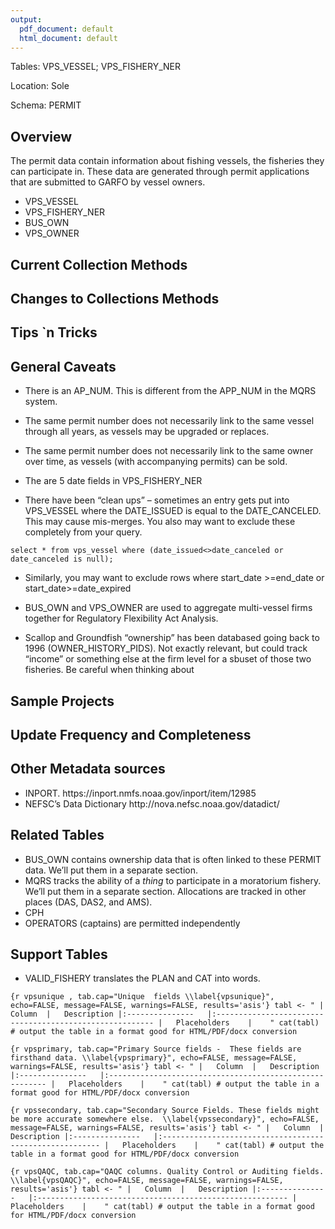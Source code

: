 ```yaml
---
output:
  pdf_document: default
  html_document: default
---
```

Tables: VPS_VESSEL; VPS_FISHERY_NER 

Location: Sole

Schema: PERMIT

## Overview
The permit data contain information about fishing vessels, the fisheries they can participate in. These data are generated through permit applications that are submitted to GARFO by vessel owners.  

+ VPS_VESSEL
+ VPS_FISHERY_NER
+ BUS_OWN
+ VPS_OWNER
        
## Current Collection Methods

## Changes to Collections Methods

## Tips `n Tricks

## General Caveats
* There is an AP_NUM. This is different from the APP_NUM in the MQRS system.

* The same permit number does not necessarily link to the same vessel through all years, as vessels may be upgraded or replaces. 

* The same permit number does not necessarily link to the same owner over time, as vessels (with accompanying permits) can be sold.

* The are 5 date fields in VPS_FISHERY_NER  

* There have been "clean ups" -- sometimes an entry gets put into VPS_VESSEL where the DATE_ISSUED is equal to the DATE_CANCELED. This may cause mis-merges.  You also may want to exclude these completely from your query.
```
select * from vps_vessel where (date_issued<>date_canceled or date_canceled is null);
```

* Similarly, you may  want to exclude rows where start_date >=end_date or start_date>=date_expired 
 
*  BUS_OWN and VPS_OWNER are used to aggregate multi-vessel firms together for Regulatory Flexibility Act Analysis. 

* Scallop and Groundfish "ownership" has been databased going back to 1996 (OWNER_HISTORY_PIDS). Not exactly relevant, but could track "income" or something else at the firm level for a sbuset of those two fisheries. Be careful when thinking about 

## Sample Projects

## Update Frequency and Completeness


## Other Metadata sources
+ INPORT.  https://inport.nmfs.noaa.gov/inport/item/12985
+ NEFSC's Data Dictionary  http://nova.nefsc.noaa.gov/datadict/


## Related Tables
+ BUS_OWN contains ownership data that is often linked to these PERMIT data. We'll put them in a separate section.
+ MQRS tracks the ability of a *thing* to participate in a moratorium fishery. We'll put them in a separate section.  Allocations are tracked in other places (DAS, DAS2, and AMS).
+ CPH
+ OPERATORS (captains) are permitted independently 




## Support Tables
  + VALID_FISHERY translates the PLAN and CAT into words.

```{r vpsunique , tab.cap="Unique  fields \\label{vpsunique}", echo=FALSE, message=FALSE, warnings=FALSE, results='asis'}
tabl <- "
|	Column	|	Description
|:---------------	|:--------------------------------------------------------
|	Placeholders	|	
"
cat(tabl) # output the table in a format good for HTML/PDF/docx conversion
```

```{r vpsprimary, tab.cap="Primary Source fields -  These fields are firsthand data. \\label{vpsprimary}", echo=FALSE, message=FALSE, warnings=FALSE, results='asis'}
tabl <- "
|	Column	|	Description
|:---------------	|:--------------------------------------------------------
|	Placeholders	|	
"
cat(tabl) # output the table in a format good for HTML/PDF/docx conversion
```

```{r vpssecondary, tab.cap="Secondary Source Fields. These fields might be more accurate somewhere else.  \\label{vpssecondary}", echo=FALSE, message=FALSE, warnings=FALSE, results='asis'}
tabl <- "
|	Column	|	Description
|:---------------	|:--------------------------------------------------------
|	Placeholders	|	
"
cat(tabl) # output the table in a format good for HTML/PDF/docx conversion
```

```{r vpsQAQC, tab.cap="QAQC columns. Quality Control or Auditing fields.  \\label{vpsQAQC}", echo=FALSE, message=FALSE, warnings=FALSE, results='asis'}
tabl <- "
|	Column	|	Description
|:---------------	|:--------------------------------------------------------
|	Placeholders	|	
"
cat(tabl) # output the table in a format good for HTML/PDF/docx conversion
```

